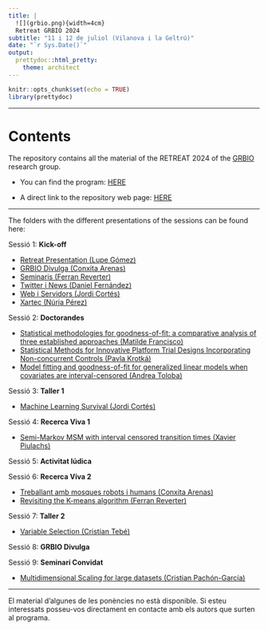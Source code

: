 ```yaml
---
title: |
  ![](grbio.png){width=4cm}  
  Retreat GRBIO 2024
subtitle: "11 i 12 de juliol (Vilanova i la Geltrú)"
date: "`r Sys.Date()`"
output: 
  prettydoc::html_pretty:
    theme: architect
---
```


```r
knitr::opts_chunk$set(echo = TRUE)
library(prettydoc)
```

------------------------------------------------------------------------

# Contents

The repository contains all the material of the RETREAT 2024 of the [GRBIO](https://grbio.upc.edu/en) research group.

-   You can find the program: [HERE](Programa%20IX%20GRBIO%20RETREAT%202024.pdf)

-   A direct link to the repository web page: [HERE](https://github.com/GRBio/RETREAT2024)

------------------------------------------------------------------------

The folders with the different presentations of the sessions can be found here:

Sessió 1: **Kick-off**

-   [Retreat Presentation (Lupe Gómez)](01_Kick_off/RETREAT_PRESENTATION_Lupe_Gomez.pdf)
-   [GRBIO Divulga (Conxita Arenas)](01_Kick_off/GRBIO_Divulga_Conxita_Arenas.pdf)
-   [Seminaris (Ferran Reverter)](01_Kick_off/Seminaris_Ferran_Reverter.pdf)
-   [Twitter i News (Daniel Fernández)](01_Kick_off/TwittterNews24_Dani_Fernandez.pdf)
-   [Web i Servidors (Jordi Cortés)](01_Kick_off/Web_servidors_Jordi_Cortes.pdf)
-   [Xartec (Núria Pérez)](01_Kick_off/Xartec_NPerez.pdf)

Sessió 2: **Doctorandes**

-   [Statistical methodologies for goodness-of-fit: a comparative analysis of three established approaches (Matilde Francisco)](02_Doctorandes/Statistical_methodologies_gof_MatildeF.pdf)
-   [Statistical Methods for Innovative Platform Trial Designs Incorporating Non-concurrent Controls (Pavla Krotká)](02_Doctorandes/StatisticalMethodsForPlatformTrialsWithNCC_Pavla_Krotka.pdf)
-   [Model fitting and goodness-of-fit for generalized linear models when covariates are interval-censored (Andrea Toloba)](02_Doctorandes/Interval_censored_covariates_Andrea_toloba.pdf)

Sessió 3: **Taller 1**

-   [Machine Learning Survival (Jordi Cortés)](https://github.com/GRBio/RETREAT2024/tree/main/03_Taller_ML_survival)

Sessió 4: **Recerca Viva 1**

-   [Semi-Markov MSM with interval censored transition times (Xavier Piulachs)](04_Recerca_Viva/Semi-Markov_MSM_with_interval-censored_transition_times_Xavier_Piulachs.pdf)

Sessió 5: **Activitat lúdica**

Sessió 6: **Recerca Viva 2**

-   [Treballant amb mosques robots i humans (Conxita Arenas)](06/Recerca_viva/Treballant%20amb%20mosques_robots_humans_Conxita.pdf)
-   [Revisiting the K-means algorithm (Ferran Reverter)](06/Recerca_viva/revisiting_k_means_Ferran_Reverter.pdf)

Sessió 7: **Taller 2**

-   [Variable Selection (Cristian Tebé)](07_Taller_Variable_Selection/CapsBarrets%20v31.html)

Sessió 8: **GRBIO Divulga**

Sessió 9: **Seminari Convidat**

-   [Multidimensional Scaling for large datasets (Cristian Pachón-García)](09_seminari_convidat_MDS/MDS_Cristian_Pachon_Garcia.pdf)

------------------------------------------------------------------------

El material d'algunes de les ponències no està disponible. Si esteu interessats posseu-vos directament en contacte amb els autors que surten al programa.
